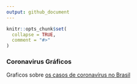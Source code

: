 ```yaml
---
output: github_document
---
```


<!-- README.md is generated from README.Rmd. Please edit that file -->

```r
knitr::opts_chunk$set(
  collapse = TRUE,
  comment = "#>"
)
```

### Coronavirus Gráficos

Graficos sobre [os casos de coronavírus no Brasil](https://afonsocampos.github.io/covid19br/)
